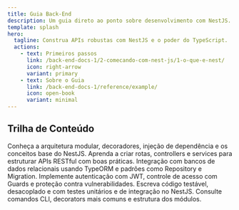 ```yaml
---
title: Guia Back-End
description: Um guia direto ao ponto sobre desenvolvimento com NestJS.
template: splash
hero:
  tagline: Construa APIs robustas com NestJS e o poder do TypeScript.
  actions:
    - text: Primeiros passos
      link: /back-end-docs-1/2-comecando-com-nest-js/1-o-que-e-nest/
      icon: right-arrow
      variant: primary
    - text: Sobre o Guia
      link: /back-end-docs-1/reference/example/
      icon: open-book
      variant: minimal
---
```



## Trilha de Conteúdo

<CardGrid stagger>
	<Card title="📚 Fundamentos do NestJS">
		Conheça a arquitetura modular, decoradores, injeção de dependência e os conceitos base do NestJS.
	</Card>
	<Card title="🚀 Criação de APIs REST">
		Aprenda a criar rotas, controllers e services para estruturar APIs RESTful com boas práticas.
	</Card>
	<Card title="🛢️ Banco de Dados e TypeORM">
		Integração com bancos de dados relacionais usando TypeORM e padrões como Repository e Migration.
	</Card>
	<Card title="🔐 Autenticação e Segurança">
		Implemente autenticação com JWT, controle de acesso com Guards e proteção contra vulnerabilidades.
	</Card>
	<Card title="✔️ Boas práticas e testes">
		Escreva código testável, desacoplado e com testes unitários e de integração no NestJS.
	</Card>
	<Card title="📖 Referência Rápida">
		Consulte comandos CLI, decorators mais comuns e estrutura dos módulos.
	</Card>
</CardGrid>
